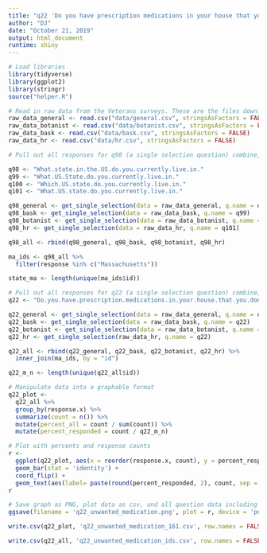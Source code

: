 ```yaml
---
title: "q22 'Do you have prescription medications in your house that you don't want to use and currently need to get rid of?' (MA Veterans)"
author: "DJ"
date: "October 21, 2019"
output: html_document
runtime: shiny
---
```


```r
# Load libraries
library(tidyverse)
library(ggplot2)
library(stringr)
source("helper.R")
```

```r
# Read in raw data from the Veterans surveys. These are the files downloaded from survey monkey saved as a .csv
raw_data_general <- read.csv("data/general.csv", stringsAsFactors = FALSE)
raw_data_botanist <- read.csv("data/botanist.csv", stringsAsFactors = FALSE)
raw_data_bask <- read.csv("data/bask.csv", stringsAsFactors = FALSE)
raw_data_hr <- read.csv("data/hr.csv", stringsAsFactors = FALSE)
```

```r
# Pull out all responses for q98 (a single selection question) combine, then determine 'question n' (subsequent q are labeled for convenience, do not respond to survey q#)

q98 <- "What.state.in.the.US.do.you.currently.live.in."
q99 <- "What.US.State.do.you.currently.live.in."
q100 <- "Which.US.state.do.you.currently.live.in."
q101 <- "What.US.state.do.you.currently.live.in."

q98_general <- get_single_selection(data = raw_data_general, q.name = q98)
q98_bask <- get_single_selection(data = raw_data_bask, q.name = q99)
q98_botanist <- get_single_selection(data = raw_data_botanist, q.name = q100)
q98_hr <- get_single_selection(data = raw_data_hr, q.name = q101)

q98_all <- rbind(q98_general, q98_bask, q98_botanist, q98_hr)

ma_ids <- q98_all %>% 
  filter(response %in% c("Massachusetts"))

state_ma <- length(unique(ma_ids$id))
```

```r
# Pull out all responses for q22 (a single selection question) combine, then determine 'question n'
q22 <- "Do.you.have.prescription.medications.in.your.house.that.you.don.t.want.to.use.and.currently.need.to.get.rid.of."

q22_general <- get_single_selection(data = raw_data_general, q.name = q22)
q22_bask <- get_single_selection(data = raw_data_bask, q.name = q22)
q22_botanist <- get_single_selection(data = raw_data_botanist, q.name = q22)
q22_hr <- get_single_selection(raw_data_hr, q.name = q22)

q22_all <- rbind(q22_general, q22_bask, q22_botanist, q22_hr) %>%
  inner_join(ma_ids, by = "id")

q22_m_n <- length(unique(q22_all$id))
```

```r
# Manipulate data into a graphable format
q22_plot <- 
  q22_all %>%
  group_by(response.x) %>%
  summarize(count = n()) %>%
  mutate(percent_all = count / sum(count)) %>%
  mutate(percent_responded = count / q22_m_n)
```

```r
# Plot with percents and response counts
r <- 
  ggplot(q22_plot, aes(x = reorder(response.x, count), y = percent_responded)) +
  geom_bar(stat = 'identity') +
  coord_flip() +
  geom_text(aes(label= paste(round(percent_responded, 2), count, sep = "***")))
r
```

```r
# Save graph as PNG, plot data as csv, and all question data including response IDs as csv (save question n and N at end of plot file as "_x.x")
ggsave(filename = 'q22_unwanted_medication.png', plot = r, device = 'png')

write.csv(q22_plot, 'q22_unwanted_medication_161.csv', row.names = FALSE)

write.csv(q22_all, 'q22_unwanted_medication_ids.csv', row.names = FALSE)
```
